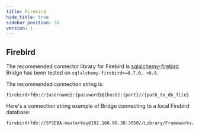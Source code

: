 ```yaml
---
title: Firebird
hide_title: true
sidebar_position: 38
version: 1
---
```


## Firebird

The recommended connector library for Firebird is [sqlalchemy-firebird](https://pypi.org/project/sqlalchemy-firebird/).
Bridge has been tested on `sqlalchemy-firebird>=0.7.0, <0.8`.

The recommended connection string is:

```
firebird+fdb://{username}:{password}@{host}:{port}//{path_to_db_file}
```

Here's a connection string example of Bridge connecting to a local Firebird database:

```
firebird+fdb://SYSDBA:masterkey@192.168.86.38:3050//Library/Frameworks/Firebird.framework/Versions/A/Resources/examples/empbuild/employee.fdb
```
